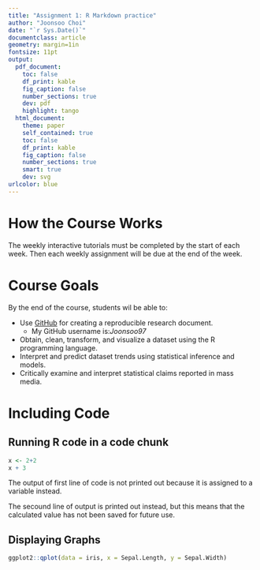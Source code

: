 ```yaml
---
title: "Assignment 1: R Markdown practice"
author: "Joonsoo Choi"
date: "`r Sys.Date()`"
documentclass: article
geometry: margin=1in
fontsize: 11pt
output:
  pdf_document:
    toc: false
    df_print: kable
    fig_caption: false
    number_sections: true
    dev: pdf
    highlight: tango
  html_document:
    theme: paper
    self_contained: true
    toc: false
    df_print: kable
    fig_caption: false
    number_sections: true
    smart: true
    dev: svg
urlcolor: blue
---
```


# How the Course Works
The weekly interactive tutorials must be completed by the start of each week. Then each weekly assignment will be due at the end of the week.

# Course Goals
By the end of the course, students wil be able to:

  * Use [GitHub](https://github.com/) for creating a reproducible research document.
      - My GitHub username is:*Joonsoo97*
  * Obtain, clean, transform, and visualize a dataset using the R programming language.
  * Interpret and predict dataset trends using statistical inference and models.
  * Critically examine and interpret statistical claims reported in mass media.

# Including Code

## Running R code in a code chunk
```R
x <- 2+2
x + 3
```
The output of first line of code is not printed out because it is assigned to a variable instead.

The secound line of output is printed out instead, but this means that the calculated value has not been saved for future use.

## Displaying Graphs
```r
ggplot2::qplot(data = iris, x = Sepal.Length, y = Sepal.Width)
```